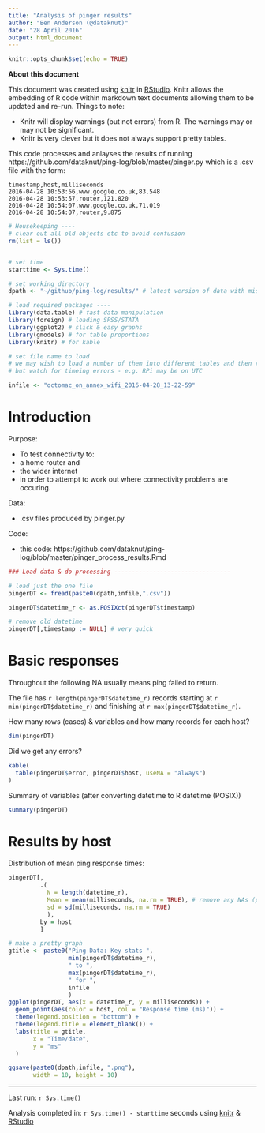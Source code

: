 ```yaml
---
title: "Analysis of pinger results"
author: "Ben Anderson (@dataknut)"
date: "28 April 2016"
output: html_document
---
```


```r
knitr::opts_chunk$set(echo = TRUE)
```

**About this document**

This document was created using [knitr](https://cran.r-project.org/package=knitr) in [RStudio](http://www.rstudio.com). Knitr allows the embedding of R code within markdown text documents allowing them to be updated and re-run. Things to note:

* Knitr will display warnings (but not errors) from R. The warnings may or may not be significant.
* Knitr is very clever but it does not always support pretty tables.

This code processes and anlayses the results of running https://github.com/dataknut/ping-log/blob/master/pinger.py which is a .csv file with the form:

    timestamp,host,milliseconds
    2016-04-28 10:53:56,www.google.co.uk,83.548
    2016-04-28 10:53:57,router,121.820
    2016-04-28 10:54:07,www.google.co.uk,71.019
    2016-04-28 10:54:07,router,9.875

````r
# Housekeeping ----
# clear out all old objects etc to avoid confusion
rm(list = ls()) 


# set time
starttime <- Sys.time()

# set working directory
dpath <- "~/github/ping-log/results/" # latest version of data with missing properly coded

# load required packages ----
library(data.table) # fast data manipulation
library(foreign) # loading SPSS/STATA
library(ggplot2) # slick & easy graphs
library(gmodels) # for table proportions
library(knitr) # for kable

# set file name to load
# we may wish to load a number of them into different tables and then rbind
# but watch for timeing errors - e.g. RPi may be on UTC

infile <- "octomac_on_annex_wifi_2016-04-28_13-22-59"
````

# Introduction
Purpose:

* To test connectivity to:
 * a home router and 
 * the wider internet 
* in order to attempt to work out where connectivity problems are occuring.

Data:

* .csv files produced by pinger.py

Code:

* this code: https://github.com/dataknut/ping-log/blob/master/pinger_process_results.Rmd

```r
### Load data & do processing ---------------------------------

# load just the one file
pingerDT <- fread(paste0(dpath,infile,".csv"))

pingerDT$datetime_r <- as.POSIXct(pingerDT$timestamp)

# remove old datetime
pingerDT[,timestamp := NULL] # very quick
```

# Basic responses
Throughout the following NA usually means ping failed to return.

The file has `r length(pingerDT$datetime_r)` records starting at `r min(pingerDT$datetime_r)` and finishing at `r max(pingerDT$datetime_r)`.

How many rows (cases) & variables and how many records for each host?

````r
dim(pingerDT)

````

Did we get any errors?
````r
kable(
  table(pingerDT$error, pingerDT$host, useNA = "always")
)
````

Summary of variables (after converting datetime to R datetime (POSIX))
````r

summary(pingerDT)
````


# Results by host
Distribution of mean ping response times:
````r
pingerDT[,
         .(
           N = length(datetime_r),
           Mean = mean(milliseconds, na.rm = TRUE), # remove any NAs (ping failed to respond)
           sd = sd(milliseconds, na.rm = TRUE)
           ),
         by = host
         ]
````

````r
# make a pretty graph
gtitle <- paste0("Ping Data: Key stats ", 
                 min(pingerDT$datetime_r), 
                 " to ",
                 max(pingerDT$datetime_r), 
                 " for ",
                 infile
                 )
ggplot(pingerDT, aes(x = datetime_r, y = milliseconds)) + 
  geom_point(aes(color = host, col = "Response time (ms)")) +
  theme(legend.position = "bottom") +
  theme(legend.title = element_blank()) +
  labs(title = gtitle,
       x = "Time/date",
       y = "ms"
  )

ggsave(paste0(dpath,infile, ".png"), 
       width = 10, height = 10)
````

---------------------------------
Last run: `r Sys.time()`

Analysis completed in: `r Sys.time() - starttime` seconds using [knitr](https://cran.r-project.org/package=knitr) & [RStudio](http://www.rstudio.com)